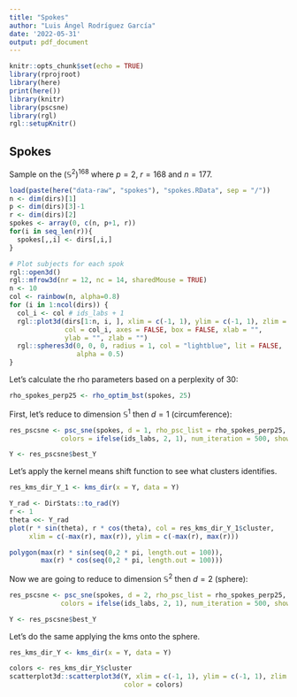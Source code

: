 ```yaml
---
title: "Spokes"
author: "Luis Ángel Rodríguez García" 
date: '2022-05-31'
output: pdf_document
---
```


```r
knitr::opts_chunk$set(echo = TRUE)
library(rprojroot)
library(here)
print(here())
library(knitr)
library(pscsne)
library(rgl)
rgl::setupKnitr()
```

## Spokes

Sample on the $(\mathbb{S}^2)^{168}$ where $p=2$, $r=168$ and $n=177$.

```r
load(paste(here("data-raw", "spokes"), "spokes.RData", sep = "/"))
n <- dim(dirs)[1]
p <- dim(dirs)[3]-1
r <- dim(dirs)[2]
spokes <- array(0, c(n, p+1, r))
for(i in seq_len(r)){
  spokes[,,i] <- dirs[,i,]
}

# Plot subjects for each spok
rgl::open3d()
rgl::mfrow3d(nr = 12, nc = 14, sharedMouse = TRUE)
n <- 10
col <- rainbow(n, alpha=0.8)
for (i in 1:ncol(dirs)) {
  col_i <- col # ids_labs + 1
  rgl::plot3d(dirs[1:n, i, ], xlim = c(-1, 1), ylim = c(-1, 1), zlim = c(-1, 1),
              col = col_i, axes = FALSE, box = FALSE, xlab = "",
              ylab = "", zlab = "")
  rgl::spheres3d(0, 0, 0, radius = 1, col = "lightblue", lit = FALSE,
                 alpha = 0.5)
}
```

Let's calculate the rho parameters based on a perplexity of 30:

```r

rho_spokes_perp25 <- rho_optim_bst(spokes, 25)

```

First, let's reduce to dimension $\mathbb{S}^1$ then $d=1$ (circumference):

```r
res_pscsne <- psc_sne(spokes, d = 1, rho_psc_list = rho_spokes_perp25, 
             colors = ifelse(ids_labs, 2, 1), num_iteration = 500, show_prog = T)

Y <- res_pscsne$best_Y
```

Let's apply the kernel means shift function to see what clusters identifies.

```r
res_kms_dir_Y_1 <- kms_dir(x = Y, data = Y)

Y_rad <- DirStats::to_rad(Y)
r <- 1
theta <<- Y_rad
plot(r * sin(theta), r * cos(theta), col = res_kms_dir_Y_1$cluster, 
     xlim = c(-max(r), max(r)), ylim = c(-max(r), max(r)))

polygon(max(r) * sin(seq(0,2 * pi, length.out = 100)),
        max(r) * cos(seq(0,2 * pi, length.out = 100)))
```

Now we are going to reduce to dimension $\mathbb{S}^2$ then $d=2$ (sphere):

```r
res_pscsne <- psc_sne(spokes, d = 2, rho_psc_list = rho_spokes_perp25, 
             colors = ifelse(ids_labs, 2, 1), num_iteration = 500, show_prog = T)

Y <- res_pscsne$best_Y
```

Let's do the same applying the kms onto the sphere.

```r
res_kms_dir_Y <- kms_dir(x = Y, data = Y)

colors <- res_kms_dir_Y$cluster
scatterplot3d::scatterplot3d(Y, xlim = c(-1, 1), ylim = c(-1, 1), zlim = c(-1, 1), 
                             color = colors)
```

